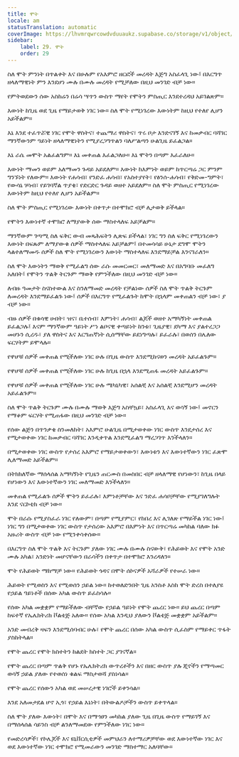 ```yaml
---
title: ሞት
locale: am
statusTranslation: automatic
coverImage: https://lhvmrqwrcowdvduuaukz.supabase.co/storage/v1/object/public/strapi-uploads/small_cover-educacion-fundamental.webp-2d51a7828a2b1309555be27f7e2a61a0.webp
sidebar:
    label: 29. ሞት
    order: 29
---
```

ስለ ሞት ምንነት በጥልቀት እና በሁሉም የአእምሮ ዘርፎች መረዳት እጅግ አስፈላጊ ነው፤ በእርግጥ ዘላለማዊነት ምን እንደሆነ ሙሉ በሙሉ መረዳት የሚቻለው በዚህ መንገድ ብቻ ነው።

የምትወደውን ሰው አስከሬን በሬሳ ሣጥን ውስጥ ማየት የሞትን ምስጢር እንደተረዳህ አይገልጽም።

እውነት ከጊዜ ወደ ጊዜ የማይታወቅ ነገር ነው። ስለ ሞት የሚነገረው እውነትም ከዚህ የተለየ ሊሆን አይችልም።

እኔ እንደ ተፈጥሯዊ ነገር የሞት ዋስትና፣ ተጨማሪ ዋስትና፣ ጥሩ ቦታ እንድናገኝ እና ከመቃብር ባሻገር ማንኛውንም ዓይነት ዘላለማዊነትን የሚያረጋግጥልን ባለሥልጣን ሁልጊዜ ይፈልጋል።

እኔ ራሴ መሞት አልፈልግም። እኔ መቀጠል እፈልጋለሁ። እኔ ሞትን በጣም እፈራለሁ።

እውነት ማመን ወይም አለማመን ጉዳይ አይደለም። እውነት ከእምነት ወይም ከጥርጣሬ ጋር ምንም ግንኙነት የለውም። እውነት የሐሳብ፣ የንድፈ ሐሳብ፣ የአስተያየት፣ የፅንሰ-ሐሳብ፣ የቅድመ-ግምት፣ የውሳኔ ሃሳብ፣ የይገባኛል ጥያቄ፣ የድርድር ጉዳይ ወዘተ አይደለም። ስለ ሞት ምስጢር የሚነገረው እውነትም ከዚህ የተለየ ሊሆን አይችልም።

ስለ ሞት ምስጢር የሚነገረው እውነት በቀጥታ በተሞክሮ ብቻ ሊታወቅ ይችላል።

የሞትን እውነተኛ ተሞክሮ ለማያውቅ ሰው ማስተላለፍ አይቻልም።

ማንኛውም ገጣሚ ስለ ፍቅር ውብ መጻሕፍትን ሊጽፍ ይችላል፣ ነገር ግን ስለ ፍቅር የሚነገረውን እውነት በፍጹም ለማያውቁ ሰዎች ማስተላለፍ አይቻልም፤ በተመሳሳይ ሁኔታ ደግሞ ሞትን ላልተለማመዱ ሰዎች ስለ ሞት የሚነገረውን እውነት ማስተላለፍ እንደማይቻል እንናገራለን።

ስለ ሞት እውነትን ማወቅ የሚፈልግ ሰው ራሱ መመርመር፣ መለማመድ እና በአግባቡ መፈለግ አለበት፤ የሞትን ጥልቅ ትርጉም ማወቅ የምንችለው በዚህ መንገድ ብቻ ነው።

ለብዙ ዓመታት ስናስተውል እና ስንለማመድ መረዳት የቻልነው ሰዎች ስለ ሞት ጥልቅ ትርጉም ለመረዳት እንደማይፈልጉ ነው፤ ሰዎች በእርግጥ የሚፈልጉት ከሞት በኋላም መቀጠልን ብቻ ነው፣ ያ ብቻ ነው።

ብዙ ሰዎች በቁሳዊ ሀብት፣ ዝና፣ ቤተሰብ፣ እምነት፣ ሐሳብ፣ ልጆች ወዘተ አማካኝነት መቀጠል ይፈልጋሉ፤ እናም ማንኛውም ዓይነት ሥነ ልቦናዊ ቀጣይነት ከንቱ፣ ጊዜያዊ፣ ደካማ እና ያልተረጋጋ መሆኑን ሲረዱ፣ ያለ ዋስትና እና እርግጠኛነት ሲሰማቸው ይደነግጣሉ፣ ይፈራሉ፣ በወሰን በሌለው ፍርሃትም ይሞላሉ።

የዋሆቹ ሰዎች መቀጠል የሚችለው ነገር ሁሉ በጊዜ ውስጥ እንደሚከናወን መረዳት አይፈልጉም።

የዋሆቹ ሰዎች መቀጠል የሚችለው ነገር ሁሉ ከጊዜ በኋላ እንደሚጠፋ መረዳት አይፈልጉም።

የዋሆቹ ሰዎች መቀጠል የሚችለው ነገር ሁሉ ሜካኒካዊ፣ አሰልቺ እና አሰልቺ እንደሚሆን መረዳት አይፈልጉም።

ስለ ሞት ጥልቅ ትርጉም ሙሉ በሙሉ ማወቅ እጅግ አስቸኳይ፣ አስፈላጊ እና ወሳኝ ነው፤ መኖርን የማቆም ፍርሃት የሚጠፋው በዚህ መንገድ ብቻ ነው።

የሰው ልጅን በጥንቃቄ ስንመለከት፣ አእምሮ ሁልጊዜ በሚታወቀው ነገር ውስጥ እንደታሰረ እና የሚታወቀው ነገር ከመቃብር ባሻገር እንዲቀጥል እንደሚፈልግ ማረጋገጥ እንችላለን።

በሚታወቀው ነገር ውስጥ የታሰረ አእምሮ የማይታወቀውን፣ እውነቱን እና እውነተኛውን ነገር ፈጽሞ ሊለማመድ አይችልም።

በትክክለኛው ማሰላሰል አማካኝነት የጊዜን ጠርሙስ በመስበር ብቻ ዘላለማዊ የሆነውን፣ ከጊዜ በላይ የሆነውን እና እውነተኛውን ነገር መለማመድ እንችላለን።

መቀጠል የሚፈልጉ ሰዎች ሞትን ይፈራሉ፣ እምነቶቻቸው እና ንድፈ ሐሳቦቻቸው የሚያገለግሉት እንደ ናርኮቲክ ብቻ ነው።

ሞት በራሱ የሚያስፈራ ነገር የለውም፣ በጣም የሚያምር፣ የከበረ እና ሊገለጽ የማይችል ነገር ነው፤ ነገር ግን በሚታወቀው ነገር ውስጥ የታሰረው አእምሮ በእምነት እና በጥርጣሬ መካከል ባለው ክፉ አዙሪት ውስጥ ብቻ ነው የሚንቀሳቀሰው።

በእርግጥ ስለ ሞት ጥልቅ እና ትርጉም ያለው ነገር ሙሉ በሙሉ ስናውቅ፣ የሕይወት እና የሞት አንድ ሙሉ አካል፣ አንድነት መሆናቸውን በራሳችን በቀጥታ በተሞክሮ እንረዳለን።

ሞት የሕይወት ማከማቻ ነው። የሕይወት ጎዳና በሞት ሰኮናዎች አሻራዎች የተሠራ ነው።

ሕይወት የሚወስን እና የሚወሰን ኃይል ነው። ከተወለድንበት ጊዜ አንስቶ እስከ ሞት ድረስ በተለያዩ የኃይል ዓይነቶች በሰው አካል ውስጥ ይፈስሳሉ።

የሰው አካል መቋቋም የማይችለው ብቸኛው የኃይል ዓይነት የሞት ጨረር ነው። ይህ ጨረር በጣም ከፍተኛ የኤሌክትሪክ ቮልቴጅ አለው። የሰው አካል እንዲህ ያለውን ቮልቴጅ መቋቋም አይችልም።

አንድ መብረቅ ዛፍን እንደሚሰባብር ሁሉ፣ የሞት ጨረር በሰው አካል ውስጥ ሲፈስም የማይቀር ጥፋት ያስከትላል።

የሞት ጨረር የሞት ክስተትን ከልደት ክስተት ጋር ያገናኛል።

የሞት ጨረር በጣም ጥልቅ የሆኑ የኤሌክትሪክ ውጥረቶችን እና በዘር ውስጥ ያሉ ጂኖችን የማጣመር ወሳኝ ኃይል ያለው የተወሰነ ቁልፍ ማስታወሻ ያስነሳል።

የሞት ጨረር የሰውን አካል ወደ መሠረታዊ ነገሮች ይቀንሳል።

እንደ አለመታደል ሆኖ ኢጎ፣ የኃይል እኔነት፣ በትውልዶቻችን ውስጥ ይቀጥላል።

ስለ ሞት ያለው እውነት፣ በሞት እና በማኅፀን መካከል ያለው ጊዜ በጊዜ ውስጥ የማይገኝ እና በማሰላሰል ሳይንስ ብቻ ልንለማመደው የምንችለው ነገር ነው።

የመድረሳዎች፣ የኮሌጆች እና ዩኒቨርሲቲዎች መምህራን ለተማሪዎቻቸው ወደ እውነተኛው ነገር እና ወደ እውነተኛው ነገር ተሞክሮ የሚመራውን መንገድ ማስተማር አለባቸው።

